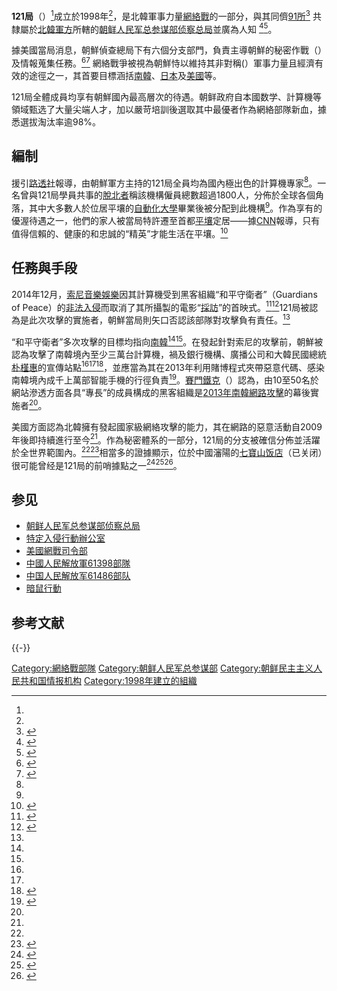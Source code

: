{{NoteTA
|G1=IT
}}
'''121局'''（{{lang|en|Bureau 121}}）<ref name=arc/>成立於1998年<ref name=nyt1/>，是北韓軍事力量[[網絡戰|網絡戰]]的一部分，與其同儕[[朝鮮第91所|91所]]<ref>{{cite news | url = http://www.businessweek.com/news/2014-12-07/sony-s-darkseoul-breach-stretched-from-thai-hotel-to-hollywood | title = Sony's Breach Stretched From Thai Hotel to Hollywood | first1 = Jordan | last1 = Robertson | first2 = Dune | last2 = Lawrence | first3 = Chris | last3 = Strohm | date = 7 December 2014 | work = Bloomberg News | publisher = Bloomberg Businessweek | accessdate = 2015-12-14 | archive-date = 2014-12-07 | archive-url = https://web.archive.org/web/20141207215632/http://www.businessweek.com/news/2014-12-07/sony-s-darkseoul-breach-stretched-from-thai-hotel-to-hollywood | dead-url = no }}</ref>
共隸屬於[[朝鲜人民军|北韓軍方]]所轄的[[朝鲜人民军总参谋部侦察总局|朝鲜人民军总参谋部侦察总局]]並廣為人知
<ref name = reuters>{{cite web | url= http://www.reuters.com/article/2014/12/05/us-sony-cybersecurity-northkorea-idUSKCN0JJ08B20141205 | first1= Ju-Min | last1= Park | first2= James | last2= Pearson | title= In North Korea, hackers are a handpicked, pampered elite | publisher= [[Reuters|Reuters]] | date= December 5, 2014 | accessdate= December 18, 2014 | archive-date= 2015-10-11 | archive-url= https://web.archive.org/web/20151011082231/http://www.reuters.com/article/2014/12/05/us-sony-cybersecurity-northkorea-idUSKCN0JJ08B20141205 | dead-url= yes }}</ref><ref name=guardian>{{cite web|last1=Gibbs|first1=Samuel|title=Did North Korea's notorious Unit 121 cyber army hack Sony Pictures?|url=http://www.theguardian.com/technology/2014/dec/02/north-korea-hack-sony-pictures-brad-pitt-fury|work=[[The_Guardian|The Guardian]]|date=December 2, 2014|accessdate=January 20, 2015|archive-date=2019-12-03|archive-url=https://web.archive.org/web/20191203143201/https://www.theguardian.com/technology/2014/dec/02/north-korea-hack-sony-pictures-brad-pitt-fury|dead-url=no}}</ref>。

據美國當局消息，朝鮮偵查總局下有六個分支部門，負責主導朝鮮的秘密作戰（{{lang|en|clandestine operation}}）及情報蒐集任務。<ref>{{cite web | url=http://www.fas.org/irp/world/dprk/ | author=John Pike | title=North Korean Intelligence Agencies | publisher=Federation of American Scientists, Intelligence Resource Program | date= | accessdate=January 20, 2015 | archive-date=2021-01-26 | archive-url=https://web.archive.org/web/20210126152529/https://fas.org/irp/world/dprk/ | dead-url=no }}</ref><ref name=arc>{{cite web|url=http://www.fas.org/irp/world/dprk/dod-2013.pdf|author=[[United_States_Department_of_Defense|United States Department of Defense]]|title=Military and Security Developments Involving the Democratic People's Republic of Korea 2013|publisher=Federation of American Scientists|date=|accessdate=January 20, 2015|archive-date=2021-03-09|archive-url=https://web.archive.org/web/20210309023225/https://fas.org/irp/world/dprk/dod-2013.pdf|dead-url=no}}</ref>
網絡戰爭被視為朝鮮恃以維持其非對稱({{lang|en|asymmetric}}）軍事力量且經濟有效的途徑之一，其首要目標涵括[[南韓|南韓]]、[[日本|日本]]及[[美國|美國]]等。

121局全體成員均享有朝鮮國內最高層次的待遇。朝鲜政府自本國数学、計算機等領域甄选了大量尖端人才，加以嚴苛培訓後選取其中最優者作為網絡部隊新血，據悉選拔淘汰率逾98%。

==編制==
援引[[路透社|路透社]]報導，由朝鮮軍方主持的121局全員均為國內極出色的計算機專家<ref name=reuters/>。一名曾與121局學員共事的[[脫北者|脫北者]]稱該機構僱員總數超過1800人，分佈於全球各個角落，其中大多數人於位居平壤的[[自動化大學|自動化大學]]畢業後被分配到此機構<ref name =reuters/>。作為享有的優渥待遇之一，他們的家人被當局特許遷至首都[[平壤|平壤]]定居——據[[CNN|CNN]]報導，只有值得信賴的、健康的和忠誠的“精英”才能生活在平壤。<ref name=wh>{{cite news | url = http://wwlp.com/2014/12/19/white-house-viewing-sony-hack-as-national-security-threat/ | title = White House viewing Sony hack as national security threat | first = Jim | last = Sciutto | work = CNN | publisher = WWLP 22 News | date = 19 December 2014 | deadurl = yes | archiveurl = https://web.archive.org/web/20141219121315/http://wwlp.com/2014/12/19/white-house-viewing-sony-hack-as-national-security-threat/ | archivedate = 2014年12月19日 | df =  }}</ref>

==任務與手段==
2014年12月，[[索尼音樂娛樂|索尼音樂娛樂]]因其計算機受到黑客組織“和平守衛者”（Guardians of Peace）的[[索尼影業遭黑客攻擊事件|非法入侵]]而取消了其所攝製的電影“[[採訪_(電影)|採訪]]”的首映式。<ref name= variety-interviewdropped>{{cite web |title= Major U.S. Theaters Drop 'The Interview' After Sony Hacker Threats |url= http://variety.com/2014/film/news/major-u-s-theaters-drop-the-interview-after-sony-hacker-threats-1201381861/ |website= Variety |accessdate= December 17, 2014 |last1= Lang |first1= Brett |archive-date= 2020-11-12 |archive-url= https://web.archive.org/web/20201112034736/https://variety.com/2014/film/news/major-u-s-theaters-drop-the-interview-after-sony-hacker-threats-1201381861/ |dead-url= no }}</ref><ref>{{cite web | url = http://www.cnn.com/2014/12/18/politics/u-s-will-respond-to-north-korea-hack/ | first1 = Pamela | last1 = Brown | first2 = Jim | last2 = Sciutto | first3 = Evan | last3 = Perez | first4 = Jim | last4 = Acosta | first5 = Eric | last5 = Bradner | title = U.S. will respond to North Korea hack, official says | publisher = [[CNN|CNN]] | date = December 18, 2014 | accessdate = December 18, 2014 | archive-date = 2020-12-07 | archive-url = https://web.archive.org/web/20201207224126/https://www.cnn.com/2014/12/18/politics/u-s-will-respond-to-north-korea-hack/ | dead-url = no }}</ref>121局被認為是此次攻擊的實施者，朝鮮當局則矢口否認該部隊對攻擊負有責任。<ref name = abc />

“和平守衛者”多次攻擊的目標均指向[[南韓|南韓]]<ref name = reuters /><ref name=arc/>。在發起針對索尼的攻擊前，朝鮮被認為攻擊了南韓境內至少三萬台計算機，禍及銀行機構、廣播公司和大韓民國總統[[朴槿惠|朴槿惠]]的宣傳站點<ref name = reuters /><ref name=arc/><ref>{{cite web | url=http://www.bloomberg.com/news/2013-06-25/s-korea-president-s-websites-closed-for-review.html | author=Sangwon Yoon, Shinyye Kang | title=S. Korea Government, Media Sites Hacked Closed for Review | publisher=[[Bloomberg_News|Bloomberg]] | date=June 25, 2013 | accessdate=December 20, 2014 | archive-date=2014-12-26 | archive-url=https://web.archive.org/web/20141226075136/http://www.bloomberg.com/news/2013-06-25/s-korea-president-s-websites-closed-for-review.html | dead-url=no }}</ref>，並應當為其在2013年利用賭博程式夾帶惡意代碼、感染南韓境內成千上萬部智能手機的行徑負責<ref name=abc>{{cite news | url = http://abcnews.go.com/Politics/sony-hack-believed-routed-infected-computers-overseas/story?id=27667840 | title = Sony Hack Believed to Be Routed Through Infected Computers Overseas | first = Jack | last = Cloherty | work = ABC News | place = US | date = 17 December 2014 | publisher = Go | accessdate = 2015-12-14 | archive-date = 2020-11-11 | archive-url = https://web.archive.org/web/20201111200650/https://abcnews.go.com/Politics/sony-hack-believed-routed-infected-computers-overseas/story?id=27667840 | dead-url = no }}</ref>。[[賽門鐵克|賽門鐵克]]（{{lang|en|Symantec}}）認為，由10至50名於網站滲透方面各具“專長”的成員構成的黑客組織'''{{lang|en|DarkSeoul}}'''是[[2013年南韓網路攻擊|2013年南韓網路攻擊]]的幕後實施者<ref name=reuters/>。

美國方面認為北韓擁有發起國家級網絡攻擊的能力，其在網路的惡意活動自2009年後即持續進行至今<ref name=arc/>。作為秘密體系的一部分，121局的分支被確信分佈並活躍於全世界範圍內。<ref name=wh/><ref>{{cite episode | series = [[The_Lead_with_Jake_Tapper|The Lead with Jake Tapper]] | first = Jake | last = Tapper | network = CNN | airdate = 18 December 2014 | url = http://thelead.blogs.cnn.com/2014/12/18/panel-is-north-korea-waging-a-cyberwar | title = Panel: Were North Korean "cyber soldiers" behind Sony hack? | access-date = 2015-12-14 | archive-date = 2021-03-26 | archive-url = https://web.archive.org/web/20210326012906/https://thelead.blogs.cnn.com/2014/12/18/panel-is-north-korea-waging-a-cyberwar/ | dead-url = no }}</ref>相當多的證據顯示，位於中國瀋陽的[[七寶山饭店|七寶山饭店]]（已关闭）很可能曾经是121局的前哨據點之一<ref>{{cite web |url=http://origin.www.uscc.gov/sites/default/files/Research/China's%20Position%20on%20the%20Sony%20Attack_0.pdf |title=存档副本 |accessdate=2015年12月14日 |deadurl=yes |archiveurl=https://web.archive.org/web/20151020060623/http://origin.www.uscc.gov/sites/default/files/Research/China%27s%20Position%20on%20the%20Sony%20Attack_0.pdf |archivedate=2015年10月20日 |df= }}</ref><ref name=nyt1>{{Cite web |url=http://www.nytimes.com/2015/01/19/world/asia/nsa-tapped-into-north-korean-networks-before-sony-attack-officials-say.html?_r=1 |author=David E. Sanger, Martin Fackler |title=N.S.A. Breached North Korean Networks Before Sony Attack, Officials Say |publisher=[[nytimes.com|nytimes.com]] |date=January 18, 2015 |accessdate=January 20, 2015 |archive-date=2020-11-08 |archive-url=https://web.archive.org/web/20201108163702/http://www.nytimes.com/2015/01/19/world/asia/nsa-tapped-into-north-korean-networks-before-sony-attack-officials-say.html?_r=1 |dead-url=no }}</ref><ref name=Chilbosan>{{cite news|last1=Daly|first1=Michael|title=Inside the 'Surprisingly Great' North Korean Hacker Hotel|url=http://www.thedailybeast.com/articles/2014/12/20/inside-the-surprisingly-great-north-korean-hacker-hotel.html|accessdate=25 December 2014|agency=The Daily Beast|date=December 20, 2014|archive-date=2017-05-18|archive-url=https://web.archive.org/web/20170518134912/http://www.thedailybeast.com/articles/2014/12/20/inside-the-surprisingly-great-north-korean-hacker-hotel.html|dead-url=no}}</ref>。

== 参见 ==
* [[朝鲜人民军总参谋部侦察总局|朝鲜人民军总参谋部侦察总局]]
* [[特定入侵行動辦公室|特定入侵行動辦公室]]
* [[美國網戰司令部|美國網戰司令部]]
* [[中國人民解放軍61398部隊|中國人民解放軍61398部隊]]
* [[中国人民解放军61486部队|中国人民解放军61486部队]]
* [[暗鼠行動|暗鼠行動]]

== 参考文献 ==
{{Reflist|30em}}

{{-}}
{{Hacking}}

[[Category:網絡戰部隊|Category:網絡戰部隊]]
[[Category:朝鲜人民军总参谋部|Category:朝鲜人民军总参谋部]]
[[Category:朝鲜民主主义人民共和国情报机构|Category:朝鲜民主主义人民共和国情报机构]]
[[Category:1998年建立的組織|Category:1998年建立的組織]]